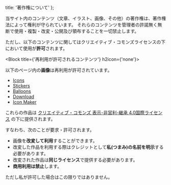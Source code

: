 
  title: '著作権について'
};

<Title title={'著作権について'}>
  2021年7月13日改訂
</Title>

<Block>

  当サイト内のコンテンツ（文章、イラスト、画像、その他）の著作権は、著作権法によって権利が守られています。
  それらのコンテンツを管理者の許諾無く無断で使用・複製・改変・公開及び領布することを一切禁止します。

  ただし、以下のコンテンツに関してはクリエイティブ・コモンズライセンスの下において使用が**許可**されます。

</Block>

<Block title={'再利用が許可されるコンテンツ'} h2icon={'none'}>

  以下のページ内の**画像**は再利用が許可されています。

  - [Icons](/icons)
  - [Stickers](/stickers)
  - [Balloons](/balloon)
  - [Download](/download)
  - [Icon Maker](/iconmaker)

  これらの作品は
  [クリエイティブ・コモンズ 表示-非営利-継承 4.0国際ライセンス](http://creativecommons.org/licenses/by-nc-sa/4.0/)
  の下に提供されます。

  すなわち、次のことが要求・許可されます。

  - 画像を**改変して利用**することができます。
  - 改変した作品を利用する際はクレジットとして**私(つまみ)の名前を明示**する必要があります。
  - 改変された作品は**同じライセンス**で提供する必要があります。
  - **商用利用は禁止**します。

  ただし私が許可した場合はこの限りではありません。

</Block>
